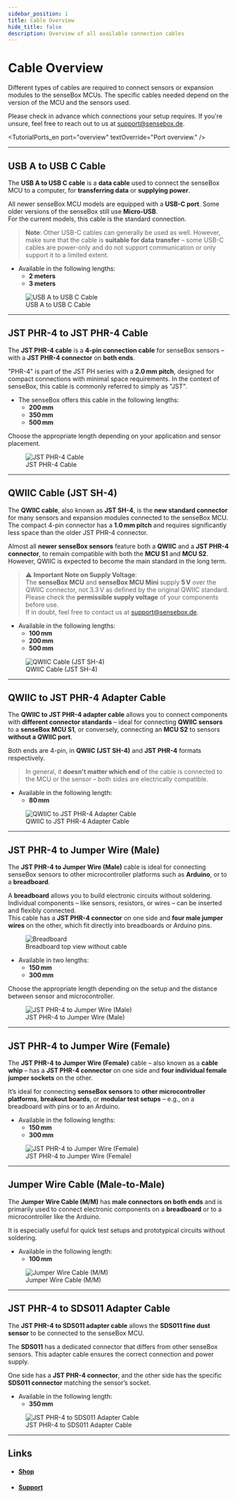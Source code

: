 ---
sidebar_position: 1
title: Cable Overview
hide_title: false
description: Overview of all available connection cables
---


# Cable Overview

Different types of cables are required to connect sensors or expansion modules to the senseBox MCUs. The specific cables needed depend on the version of the MCU and the sensors used.

Please check in advance which connections your setup requires. If you're unsure, feel free to reach out to us at [support@sensebox.de](mailto:support@sensebox.de).

<TutorialPorts_en
  port="overview"
  textOverride="Port overview."
/>

---

## USB A to USB C Cable

The **USB A to USB C cable** is a **data cable** used to connect the senseBox MCU to a computer, for **transferring data** or **supplying power**.

All newer senseBox MCU models are equipped with a **USB-C port**. Some older versions of the senseBox still use **Micro-USB**.  
For the current models, this cable is the standard connection.

> **Note**: Other USB-C cables can generally be used as well. However, make sure that the cable is **suitable for data transfer** – some USB-C cables are power-only and do not support communication or only support it to a limited extent.

- Available in the following lengths:
  - **2 meters**
  - **3 meters**

<figure style={{ maxWidth: '400px', marginBottom: '1.5rem' }}>
  <img
    src="/img/hardware-bilder/cable/usb-a-to-c.png"
    alt="USB A to USB C Cable"
    style={{ width: '100%' }}
  />
  <figcaption style={{ fontSize: '0.9rem', color: '#666', marginTop: '0.5rem' }}>
    USB A to USB C Cable
  </figcaption>
</figure>

---

## JST PHR-4 to JST PHR-4 Cable

The **JST PHR-4 cable** is a **4-pin connection cable** for senseBox sensors – with a **JST PHR-4 connector** on **both ends**.

"PHR-4" is part of the JST PH series with a **2.0 mm pitch**, designed for compact connections with minimal space requirements. In the context of senseBox, this cable is commonly referred to simply as "JST".

- The senseBox offers this cable in the following lengths:
  - **200 mm**
  - **350 mm**
  - **500 mm**

Choose the appropriate length depending on your application and sensor placement.

<figure style={{ maxWidth: '400px', marginBottom: '1.5rem' }}>
  <img
    src="/img/hardware-bilder/cable/jst-phr4_cable.png"
    alt="JST PHR-4 Cable"
    style={{ width: '100%' }}
  />
  <figcaption style={{ fontSize: '0.9rem', color: '#666', marginTop: '0.5rem' }}>
    JST PHR-4 Cable
  </figcaption>
</figure>

---

## QWIIC Cable (JST SH-4)

The **QWIIC cable**, also known as **JST SH-4**, is the **new standard connector** for many sensors and expansion modules connected to the senseBox MCU. The compact 4-pin connector has a **1.0 mm pitch** and requires significantly less space than the older JST PHR-4 connector.

Almost all **newer senseBox sensors** feature both a **QWIIC** and a **JST PHR-4 connector**, to remain compatible with both the **MCU S1** and **MCU S2**. However, QWIIC is expected to become the main standard in the long term.

> ⚠️ **Important Note on Supply Voltage**:  
> The **senseBox MCU** and **senseBox MCU Mini** supply **5 V** over the QWIIC connector, not 3.3 V as defined by the original QWIIC standard.  
> Please check the **permissible supply voltage** of your components before use.  
> If in doubt, feel free to contact us at [support@sensebox.de](mailto:support@sensebox.de).

- Available in the following lengths:
  - **100 mm**
  - **200 mm**
  - **500 mm**

<figure style={{ maxWidth: '400px', marginBottom: '1.5rem' }}>
  <img
    src="/img/hardware-bilder/cable/qwiic_cable.png"
    alt="QWIIC Cable (JST SH-4)"
    style={{ width: '100%' }}
  />
  <figcaption style={{ fontSize: '0.9rem', color: '#666', marginTop: '0.5rem' }}>
    QWIIC Cable (JST SH-4)
  </figcaption>
</figure>

---

## QWIIC to JST PHR-4 Adapter Cable

The **QWIIC to JST PHR-4 adapter cable** allows you to connect components with **different connector standards** – ideal for connecting **QWIIC sensors** to a **senseBox MCU S1**, or conversely, connecting an **MCU S2** to sensors **without a QWIIC port**.

Both ends are 4-pin, in **QWIIC (JST SH-4)** and **JST PHR-4** formats respectively.

> In general, it **doesn't matter which end** of the cable is connected to the MCU or the sensor – both sides are electrically compatible.

- Available in the following length:
  - **80 mm**

<figure style={{ maxWidth: '400px', marginBottom: '1.5rem' }}>
  <img
    src="/img/hardware-bilder/cable/qwiic-to-jstphr4.png"
    alt="QWIIC to JST PHR-4 Adapter Cable"
    style={{ width: '100%' }}
  />
  <figcaption style={{ fontSize: '0.9rem', color: '#666', marginTop: '0.5rem' }}>
    QWIIC to JST PHR-4 Adapter Cable
  </figcaption>
</figure>

---

## JST PHR-4 to Jumper Wire (Male)

The **JST PHR-4 to Jumper Wire (Male)** cable is ideal for connecting senseBox sensors to other microcontroller platforms such as **Arduino**, or to a **breadboard**.

A **breadboard** allows you to build electronic circuits without soldering. Individual components – like sensors, resistors, or wires – can be inserted and flexibly connected.  
This cable has a **JST PHR-4 connector** on one side and **four male jumper wires** on the other, which fit directly into breadboards or Arduino pins.

<figure style={{ maxWidth: '400px', marginBottom: '1.5rem' }}>
  <img
    src="/img/hardware-bilder/cable/breadboard.png"
    alt="Breadboard"
    style={{ width: '70%' }}
  />
  <figcaption style={{ fontSize: '0.9rem', color: '#666', marginTop: '0.5rem' }}>
    Breadboard top view without cable
  </figcaption>
</figure>

- Available in two lengths:
  - **150 mm**
  - **300 mm**

Choose the appropriate length depending on the setup and the distance between sensor and microcontroller.

<figure style={{ maxWidth: '400px', marginBottom: '1.5rem' }}>
  <img
    src="/img/hardware-bilder/cable/jst-phr4-jumper-male.png"
    alt="JST PHR-4 to Jumper Wire (Male)"
    style={{ width: '100%' }}
  />
  <figcaption style={{ fontSize: '0.9rem', color: '#666', marginTop: '0.5rem' }}>
    JST PHR-4 to Jumper Wire (Male)
  </figcaption>
</figure>

---

## JST PHR-4 to Jumper Wire (Female)

The **JST PHR-4 to Jumper Wire (Female)** cable – also known as a **cable whip** – has a **JST PHR-4 connector** on one side and **four individual female jumper sockets** on the other.

It’s ideal for connecting **senseBox sensors** to **other microcontroller platforms**, **breakout boards**, or **modular test setups** – e.g., on a breadboard with pins or to an Arduino.

- Available in the following lengths:
  - **150 mm**
  - **300 mm**

<figure style={{ maxWidth: '400px', marginBottom: '1.5rem' }}>
  <img
    src="/img/hardware-bilder/cable/jst-phr4-jumper-female.png"
    alt="JST PHR-4 to Jumper Wire (Female)"
    style={{ width: '100%' }}
  />
  <figcaption style={{ fontSize: '0.9rem', color: '#666', marginTop: '0.5rem' }}>
    JST PHR-4 to Jumper Wire (Female)
  </figcaption>
</figure>

---

## Jumper Wire Cable (Male-to-Male)

The **Jumper Wire Cable (M/M)** has **male connectors on both ends** and is primarily used to connect electronic components on a **breadboard** or to a microcontroller like the Arduino.

It is especially useful for quick test setups and prototypical circuits without soldering.

- Available in the following length:
  - **100 mm**

<figure style={{ maxWidth: '400px', marginBottom: '1.5rem' }}>
  <img
    src="/img/hardware-bilder/cable/jumper_wire_mm.png"
    alt="Jumper Wire Cable (M/M)"
    style={{ width: '100%' }}
  />
  <figcaption style={{ fontSize: '0.9rem', color: '#666', marginTop: '0.5rem' }}>
    Jumper Wire Cable (M/M)
  </figcaption>
</figure>

---

## JST PHR-4 to SDS011 Adapter Cable

The **JST PHR-4 to SDS011 adapter cable** allows the **SDS011 fine dust sensor** to be connected to the senseBox MCU.

The **SDS011** has a dedicated connector that differs from other senseBox sensors. This adapter cable ensures the correct connection and power supply.

One side has a **JST PHR-4 connector**, and the other side has the specific **SDS011 connector** matching the sensor’s socket.

- Available in the following length:
  - **350 mm**

<figure style={{ maxWidth: '400px', marginBottom: '1.5rem' }}>
  <img
    src="/img/hardware-bilder/cable/jst-to-sds011.png"
    alt="JST PHR-4 to SDS011 Adapter Cable"
    style={{ width: '40%' }}
  />
  <figcaption style={{ fontSize: '0.9rem', color: '#666', marginTop: '0.5rem' }}>
    JST PHR-4 to SDS011 Adapter Cable
  </figcaption>
</figure>

---

## Links

- #### [Shop](https://sensebox.kaufen/parts/zubehor)
- #### [Support](mailto:support@sensebox.de)
